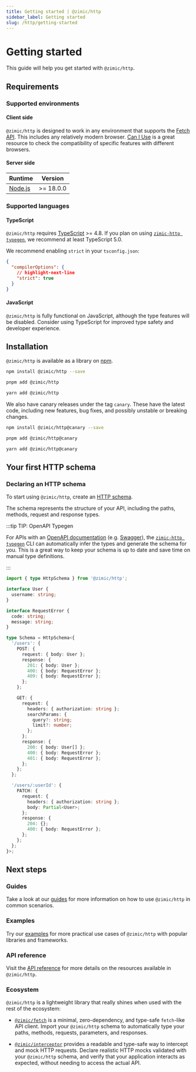 ```yaml
---
title: Getting started | @zimic/http
sidebar_label: Getting started
slug: /http/getting-started
---
```



# Getting started

This guide will help you get started with `@zimic/http`.

## Requirements

### Supported environments

#### Client side

`@zimic/http` is designed to work in any environment that supports the
[Fetch API](https://developer.mozilla.org/docs/Web/API/Fetch_API). This includes any relatively modern browser.
[Can I Use](https://caniuse.com/?search=fetch) is a great resource to check the compatibility of specific features with
different browsers.

#### Server side

| Runtime                       | Version   |
| ----------------------------- | --------- |
| [Node.js](https://nodejs.org) | >= 18.0.0 |

### Supported languages

#### TypeScript

`@zimic/http` requires [TypeScript](https://www.typescriptlang.org) >= 4.8. If you plan on using
[`zimic-http typegen`](/docs/http/cli/typegen), we recommend at least TypeScript 5.0.

We recommend enabling `strict` in your `tsconfig.json`:

```json title='tsconfig.json'
{
  "compilerOptions": {
    // highlight-next-line
    "strict": true
  }
}
```

#### JavaScript

`@zimic/http` is fully functional on JavaScript, although the type features will be disabled. Consider using TypeScript
for improved type safety and developer experience.

## Installation

`@zimic/http` is available as a library on [npm](https://www.npmjs.com/package/@zimic/http).

<Tabs groupId="package-managers">
  <TabItem value="npm" label="npm">

```bash
npm install @zimic/http --save
```

  </TabItem>
  <TabItem value="pnpm" label="pnpm">

```bash
pnpm add @zimic/http
```

  </TabItem>
  <TabItem value="yarn" label="yarn">

```bash
yarn add @zimic/http
```

  </TabItem>
</Tabs>

We also have canary releases under the tag `canary`. These have the latest code, including new features, bug fixes, and
possibly unstable or breaking changes.

<Tabs groupId="package-managers">
  <TabItem value="npm" label="npm">

```bash
npm install @zimic/http@canary --save
```

  </TabItem>
  <TabItem value="pnpm" label="pnpm">

```bash
pnpm add @zimic/http@canary
```

  </TabItem>
  <TabItem value="yarn" label="yarn">

```bash
yarn add @zimic/http@canary
```

  </TabItem>
</Tabs>

## Your first HTTP schema

### Declaring an HTTP schema

To start using `@zimic/http`, create an [HTTP schema](/docs/zimic-http/guides/1-http-schemas.md).

The schema represents the structure of your API, including the paths, methods, request and response types.

:::tip TIP: <span>OpenAPI Typegen</span>

For APIs with an [OpenAPI documentation](https://www.openapis.org) (e.g. [Swagger](https://swagger.io)), the
[`zimic-http typegen`](/docs/zimic-http/guides/3-typegen.md) CLI can automatically infer the types and generate the
schema for you. This is a great way to keep your schema is up to date and save time on manual type definitions.

:::

```ts title='schema.ts'
import { type HttpSchema } from '@zimic/http';

interface User {
  username: string;
}

interface RequestError {
  code: string;
  message: string;
}

type Schema = HttpSchema<{
  '/users': {
    POST: {
      request: { body: User };
      response: {
        201: { body: User };
        400: { body: RequestError };
        409: { body: RequestError };
      };
    };

    GET: {
      request: {
        headers: { authorization: string };
        searchParams: {
          query?: string;
          limit?: number;
        };
      };
      response: {
        200: { body: User[] };
        400: { body: RequestError };
        401: { body: RequestError };
      };
    };
  };

  '/users/:userId': {
    PATCH: {
      request: {
        headers: { authorization: string };
        body: Partial<User>;
      };
      response: {
        204: {};
        400: { body: RequestError };
      };
    };
  };
}>;
```

## Next steps

### Guides

Take a look at our [guides](/docs/http/guides) for more information on how to use `@zimic/http` in common scenarios.

### Examples

Try our [examples](/docs/zimic/2-examples/2-examples.md) for more practical use cases of `@zimic/http` with popular
libraries and frameworks.

### API reference

Visit the [API reference](/docs/http/api) for more details on the resources available in `@zimic/http`.

### Ecosystem

`@zimic/http` is a lightweight library that really shines when used with the rest of the ecosystem:

- [`@zimic/fetch`](/docs/zimic-fetch/1-index.md) is a minimal, zero-dependency, and type-safe `fetch`-like API client.
  Import your `@zimic/http` schema to automatically type your paths, methods, requests, parameters, and responses.

- [`@zimic/interceptor`](/docs/zimic-interceptor/1-index.md) provides a readable and type-safe way to intercept and mock
  HTTP requests. Declare realistic HTTP mocks validated with your `@zimic/http` schema, and verify that your application
  interacts as expected, without needing to access the actual API.
